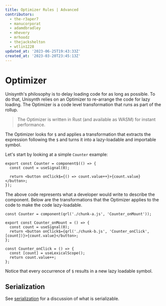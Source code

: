 ```yaml
---
title: Optimizer Rules | Advanced
contributors:
  - the-r3aper7
  - manucorporat
  - adamdbradley
  - mhevery
  - mrhoodz
  - thejackshelton
  - wtlin1228
updated_at: '2023-06-25T19:43:33Z'
created_at: '2023-03-20T23:45:13Z'
---
```


# Optimizer

Unisynth's philosophy is to delay loading code for as long as possible. To do that, Unisynth relies on an Optimizer to re-arrange the code for lazy loading. The Optimizer is a code level transformation that runs as part of the rollup.

> The Optimizer is written in Rust (and available as WASM) for instant performance.

The Optimizer looks for `$` and applies a transformation that extracts the expression following the `$` and turns it into a lazy-loadable and importable symbol.

Let's start by looking at a simple `Counter` example:

```tsx
export const Counter = component$(() => {
  const count = useSignal(0);

  return <button onClick$={() => count.value++}>{count.value}</button>;
});
```

The above code represents what a developer would write to describe the component. Below are the transformations that the Optimizer applies to the code to make the code lazy-loadable.

```tsx
const Counter = component(qrl('./chunk-a.js', 'Counter_onMount'));
```

```tsx title="chunk-a.js"
export const Counter_onMount = () => {
  const count = useSignal(0);
  return <button onClick$={qrl('./chunk-b.js', 'Counter_onClick', [count])}>{count.value}</button>;
};
```

```tsx title="chunk-b.js"
const Counter_onClick = () => {
  const [count] = useLexicalScope();
  return count.value++;
};
```

Notice that every occurrence of `$` results in a new lazy loadable symbol.

## Serialization

See [serialization](../../concepts/resumable/index.mdx#serialization) for a discussion of what is serializable.
